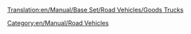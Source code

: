 [[Translation:en/Manual/Base Set/Road Vehicles/Goods Trucks]]

{{en/Manual/Base Set/Road Vehicles/RoadVehicle|name     = Грузовик Balogh
  |img  = en/Manual/Base Set/Road Vehicles/Balogh Goods Truck.png
  |price         = 242,500 руб. ($8,774) 
  |speed     = 48 км/ч
  |annual  = 23,300 руб./год
  |designed   = 1935 год
  |life = 15 
  |capacity      = 14 ящиков товара
}}
{{en/Manual/Base Set/Road Vehicles/RoadVehicle|name     = Грузовик Craighead
  |img      = en/Manual/Base Set/Road Vehicles/Craighead Goods Truck.png
  |price    = £5,330 ($10,660) 
  |speed    = 88 km/h (55 mph)
  |annual   = £787 ($1,574)
  |designed = 1974
  |life     = 15
  |capacity = 16 crates of goods
}}
{{en/Manual/Base Set/Road Vehicles/RoadVehicle|name     = Грузовик Goss
  |img      = en/Manual/Base Set/Road Vehicles/Goss Goods Truck.png
  |price    = £5,740 ($11,480)  
  |speed    = 112 km/h (70 mph)
  |annual   = £1,125 ($2,250)
  |designed = 2005
  |life     = 15
  |capacity = 18 crates of goods
}}


[[Category:en/Manual/Road Vehicles]]